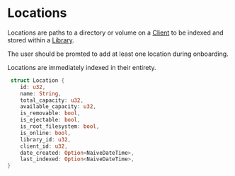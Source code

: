 # Locations

Locations are paths to a directory or volume on a [Client]() to be indexed and stored within a [Library]().

The user should be promted to add at least one location during onboarding.

Locations are immediately indexed in their entirety.

```rust
 struct Location {
    id: u32,
    name: String,
    total_capacity: u32,
    available_capacity: u32,
    is_removable: bool,
    is_ejectable: bool,
    is_root_filesystem: bool,
    is_online: bool,
    library_id: u32,
    client_id: u32,
    date_created: Option<NaiveDateTime>,
    last_indexed: Option<NaiveDateTime>,
}
```

